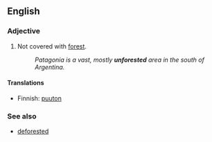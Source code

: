 ==English==

===Adjective===
{{en-adj|-}}

# Not covered with [[forest]].
#:''Patagonia is a vast, mostly '''unforested''' area in the south of Argentina.''

====Translations====
{{trans-top}}
*Finnish: [[puuton]]
{{trans-mid}}
{{trans-bottom}}

===See also===
*[[deforested]]